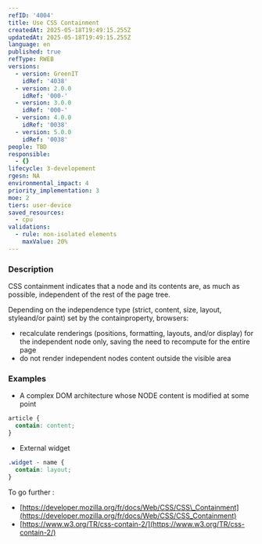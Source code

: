 ```yaml
---
refID: '4004'
title: Use CSS Containment
createdAt: 2025-05-18T19:49:15.255Z
updatedAt: 2025-05-18T19:49:15.255Z
language: en
published: true
refType: RWEB
versions:
  - version: GreenIT
    idRef: '4038'
  - version: 2.0.0
    idRef: '000-'
  - version: 3.0.0
    idRef: '000-'
  - version: 4.0.0
    idRef: '0038'
  - version: 5.0.0
    idRef: '0038'
people: TBD
responsible:
  - {}
lifecycle: 3-developement
rgesn: NA
environmental_impact: 4
priority_implementation: 3
moe: 2
tiers: user-device
saved_resources:
  - cpu
validations:
  - rule: non-isolated elements
    maxValue: 20%
---
```


### Description

CSS containment indicates that a node and its contents are, as much as possible, independent of the rest of the page tree.

Depending on the independence type (strict, content, size, layout, styleand/or paint) set by the containproperty, browsers:

* recalculate renderings (positions, formatting, layouts, and/or display) for the independent node only, saving the need to recompute for the entire page
* do not render independent nodes content outside the visible area

### Examples

* A complex DOM architecture whose NODE content is modified at some point

```css
article {
  contain: content;
}
```

* External widget

```css
.widget - name {
  contain: layout;
}
```

To go further :

* [https://developer.mozilla.org/fr/docs/Web/CSS/CSS\_Containment](https://developer.mozilla.org/fr/docs/Web/CSS/CSS_Containment)
* [https://www.w3.org/TR/css-contain-2/](https://www.w3.org/TR/css-contain-2/)
